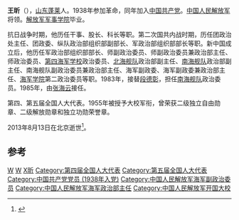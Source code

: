 {{Otheruses|王昕|other=同名或類似名的其它條目描述}}
'''王昕'''（{{bd|1919年||2013年|8月13日|catIdx=W}}），[[山东|山东]][[蓬莱市|蓬莱]]人。1938年参加革命，同年加入[[中国共产党|中国共产党]]。[[中国人民解放军|中国人民解放军]]将领。[[解放军军事学院|解放军军事学院]]毕业。

抗日战争时期，他历任干事、股长、科长等职。第二次国共内战时期，历任团政治处主任、团政委、纵队政治部组织部副部长、军政治部组织部部长等职。新中国成立后，他历任军政治部组织部部长、师副政治委员、师副政治委员兼政治部主任、师政治委员、[[第四海军学校|第四海军学校]]政治委员、[[北海舰队|北海舰队]]政治部副主任、[[南海舰队|南海舰队]]政治部副主任、南海舰队副政治委员兼政治部主任、海军副政委、海军副政委兼政治部主任、[[海军学院|海军学院]]第二政治委员等职。1983年，接替[[段德彰|段德彰]]，担任[[南海舰队|南海舰队]]政治委员。1985年，由[[张海云|张海云]]接任。

第四、第五届全国人大代表。1955年被授予大校军衔，曾荣获二级独立自由勋章、二级解放勋章和独立功勋荣誉章。

2013年8月13日在北京逝世<ref>{{cite news|title=王昕同志逝世|url=http://cpc.people.com.cn/n/2013/0916/c87393-22929500.html|accessdate=2016-01-14|newspaper=中国共产党新闻网|archive-date=2013-09-20|archive-url=https://web.archive.org/web/20130920203302/http://cpc.people.com.cn/n/2013/0916/c87393-22929500.html|dead-url=no}}</ref>。

== 参考 ==
{{reflist}}
{{start box}}
{{s-mil}}
{{succession box|[[段德彰|段德彰]]|[[张海云|张海云]]|[[中国人民解放军|中国人民解放军]][[南海舰队|南海舰队]]政治委员|1983年8月-1985年8月}}
{{end box}}
{{中国军事人物小作品}}

[[Category:南海舰队政治委员|W]]
[[Category:蓬莱人|W]]
[[Category:王姓|X昕]]
[[Category:第四届全国人大代表|Category:第四届全国人大代表]]
[[Category:第五届全国人大代表|Category:第五届全国人大代表]]
[[Category:中国共产党党员_(1938年入党)|Category:中国共产党党员 (1938年入党)]]
[[Category:中国人民解放军海军副政治委员|Category:中国人民解放军海军副政治委员]]
[[Category:中国人民解放军海军政治部主任|Category:中国人民解放军海军政治部主任]]
[[Category:中国人民解放军开国大校|Category:中国人民解放军开国大校]]